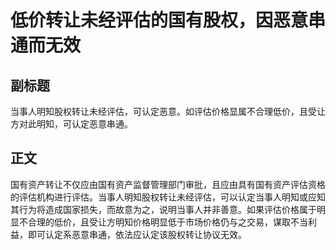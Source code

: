 # 低价转让未经评估的国有股权，因恶意串通而无效
## 副标题
当事人明知股权转让未经评估，可认定恶意。如评估价格显属不合理低价，且受让方对此明知，可认定恶意串通。
## 正文
国有资产转让不仅应由国有资产监督管理部门审批，且应由具有国有资产评估资格的评估机构进行评估。当事人明知股权转让未经评估，可以认定当事人明知或应知其行为将造成国家损失，而故意为之，说明当事人并非善意。如果评估价格属于明显不合理的低价，且受让方明知价格明显低于市场价格仍与之交易，谋取不当利益，即可认定系恶意串通，依法应认定该股权转让协议无效。
